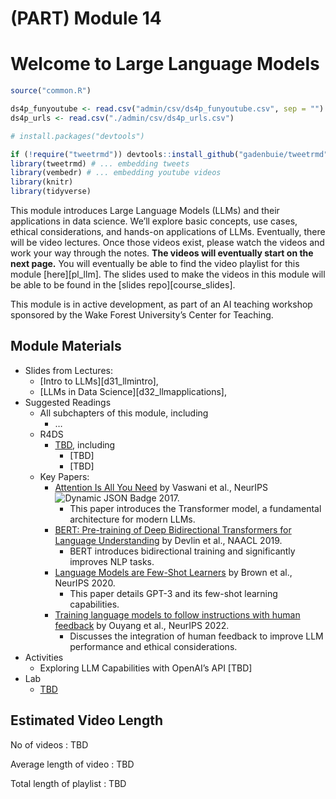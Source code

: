# (PART) Module 14 {-}

# Welcome to Large Language Models

```r
source("common.R")

ds4p_funyoutube <- read.csv("admin/csv/ds4p_funyoutube.csv", sep = "")
ds4p_urls <- read.csv("./admin/csv/ds4p_urls.csv")

# install.packages("devtools")

if (!require("tweetrmd")) devtools::install_github("gadenbuie/tweetrmd")
library(tweetrmd) # ... embedding tweets
library(vembedr) # ... embedding youtube videos
library(knitr)
library(tidyverse)
```

This module introduces Large Language Models (LLMs) and their applications in data science. We'll explore basic concepts, use cases, ethical considerations, and hands-on applications of LLMs. Eventually, there will be video lectures. Once those videos exist, please watch the videos and work your way through the notes. **The videos will eventually start on the next page.**  You will eventually be able to find the video playlist for this module [here][pl_llm]. The slides used to make the videos in this module will be able to be found in the [slides repo][course_slides]. 

This module is in active development, as part of an AI teaching workshop sponsored by the Wake Forest University's Center for Teaching.

## Module Materials

* Slides from Lectures:
  * [Intro to LLMs][d31_llmintro], 
  * [LLMs in Data Science][d32_llmapplications], 
* Suggested Readings
  * All subchapters of this module, including
    * ...
  * R4DS
    * [TBD](https://r4ds.had.co.nz/), including
      * [TBD]
      * [TBD]
  * Key Papers:
    * [Attention Is All You Need](https://arxiv.org/pdf/1706.03762.pdf) by Vaswani et al., NeurIPS  ![Dynamic JSON Badge](https://img.shields.io/badge/dynamic/json?url=https%3A%2F%2Fapi.semanticscholar.org%2Fgraph%2Fv1%2Fpaper%2F204e3073870fae3d05bcbc2f6a8e263d9b72e776%3Ffields%3DcitationCount&query=%24.citationCount&label=citation) 2017.
      - This paper introduces the Transformer model, a fundamental architecture for modern LLMs.
    * [BERT: Pre-training of Deep Bidirectional Transformers for Language Understanding](https://aclanthology.org/N19-1423.pdf) by Devlin et al., NAACL 2019.
      - BERT introduces bidirectional training and significantly improves NLP tasks.
    * [Language Models are Few-Shot Learners](https://papers.nips.cc/paper/2020/file/1457c0d6bfcb4967418bfb8ac142f64a-Paper.pdf) by Brown et al., NeurIPS 2020.
      - This paper details GPT-3 and its few-shot learning capabilities.
    * [Training language models to follow instructions with human feedback](https://arxiv.org/pdf/2203.02155.pdf) by Ouyang et al., NeurIPS 2022.
      - Discusses the integration of human feedback to improve LLM performance and ethical considerations.

* Activities
  * Exploring LLM Capabilities with OpenAI's API [TBD]
* Lab
  * [TBD](#labTBD)

## Estimated Video Length

<!--https://ytplaylist-len.herokuapp.com/ -->

No of videos : TBD

Average length of video : TBD

Total length of playlist : TBD



